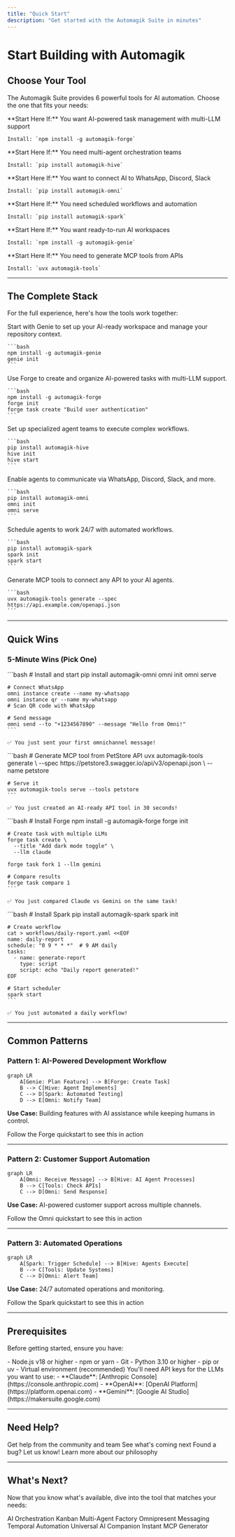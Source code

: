 ```yaml
---
title: "Quick Start"
description: "Get started with the Automagik Suite in minutes"
---
```


<div style={{ textAlign: 'center', marginBottom: '2rem' }}>
  <h1 style={{ fontSize: '2.5rem', fontWeight: '300', marginBottom: '1rem' }}>
    Start Building with <span style={{ fontWeight: '900', background: 'linear-gradient(to right, #FF00FF, #00FFFF)', WebkitBackgroundClip: 'text', WebkitTextFillColor: 'transparent' }}>Automagik</span>
  </h1>
</div>

## Choose Your Tool

The Automagik Suite provides 6 powerful tools for AI automation. Choose the one that fits your needs:

<CardGroup cols={2}>
  <Card title="🔧 Forge" href="/forge/quickstart">
    **Start Here If:** You want AI-powered task management with multi-LLM support

    Install: `npm install -g automagik-forge`
  </Card>

  <Card title="🐝 Hive" href="/hive/quickstart">
    **Start Here If:** You need multi-agent orchestration teams

    Install: `pip install automagik-hive`
  </Card>

  <Card title="📱 Omni" href="/omni/quickstart">
    **Start Here If:** You want to connect AI to WhatsApp, Discord, Slack

    Install: `pip install automagik-omni`
  </Card>

  <Card title="⚡ Spark" href="/spark/quickstart">
    **Start Here If:** You need scheduled workflows and automation

    Install: `pip install automagik-spark`
  </Card>

  <Card title="🧞 Genie" href="/genie/quickstart">
    **Start Here If:** You want ready-to-run AI workspaces

    Install: `npm install -g automagik-genie`
  </Card>

  <Card title="🛠️ Tools" href="/tools/quickstart">
    **Start Here If:** You need to generate MCP tools from APIs

    Install: `uvx automagik-tools`
  </Card>
</CardGroup>

---

## The Complete Stack

For the full experience, here's how the tools work together:

<Steps>
  <Step title="Genie: Orchestrate Your Workspace">
    Start with Genie to set up your AI-ready workspace and manage your repository context.

    ```bash
    npm install -g automagik-genie
    genie init
    ```
  </Step>

  <Step title="Forge: Manage Tasks">
    Use Forge to create and organize AI-powered tasks with multi-LLM support.

    ```bash
    npm install -g automagik-forge
    forge init
    forge task create "Build user authentication"
    ```
  </Step>

  <Step title="Hive: Deploy Agent Teams">
    Set up specialized agent teams to execute complex workflows.

    ```bash
    pip install automagik-hive
    hive init
    hive start
    ```
  </Step>

  <Step title="Omni: Connect Channels">
    Enable agents to communicate via WhatsApp, Discord, Slack, and more.

    ```bash
    pip install automagik-omni
    omni init
    omni serve
    ```
  </Step>

  <Step title="Spark: Automate Workflows">
    Schedule agents to work 24/7 with automated workflows.

    ```bash
    pip install automagik-spark
    spark init
    spark start
    ```
  </Step>

  <Step title="Tools: Extend Capabilities">
    Generate MCP tools to connect any API to your AI agents.

    ```bash
    uvx automagik-tools generate --spec https://api.example.com/openapi.json
    ```
  </Step>
</Steps>

---

## Quick Wins

### 5-Minute Wins (Pick One)

<AccordionGroup>
  <Accordion title="Send a WhatsApp Message with AI (Omni)">
    ```bash
    # Install and start
    pip install automagik-omni
    omni init
    omni serve

    # Connect WhatsApp
    omni instance create --name my-whatsapp
    omni instance qr --name my-whatsapp
    # Scan QR code with WhatsApp

    # Send message
    omni send --to "+1234567890" --message "Hello from Omni!"
    ```

    ✅ You just sent your first omnichannel message!
  </Accordion>

  <Accordion title="Generate an API Tool (Tools)">
    ```bash
    # Generate MCP tool from PetStore API
    uvx automagik-tools generate \
      --spec https://petstore3.swagger.io/api/v3/openapi.json \
      --name petstore

    # Serve it
    uvx automagik-tools serve --tools petstore
    ```

    ✅ You just created an AI-ready API tool in 30 seconds!
  </Accordion>

  <Accordion title="Compare AI Models (Forge)">
    ```bash
    # Install Forge
    npm install -g automagik-forge
    forge init

    # Create task with multiple LLMs
    forge task create \
      --title "Add dark mode toggle" \
      --llm claude

    forge task fork 1 --llm gemini

    # Compare results
    forge task compare 1
    ```

    ✅ You just compared Claude vs Gemini on the same task!
  </Accordion>

  <Accordion title="Schedule Daily Reports (Spark)">
    ```bash
    # Install Spark
    pip install automagik-spark
    spark init

    # Create workflow
    cat > workflows/daily-report.yaml <<EOF
    name: daily-report
    schedule: "0 9 * * *"  # 9 AM daily
    tasks:
      - name: generate-report
        type: script
        script: echo "Daily report generated!"
    EOF

    # Start scheduler
    spark start
    ```

    ✅ You just automated a daily workflow!
  </Accordion>
</AccordionGroup>

---

## Common Patterns

### Pattern 1: AI-Powered Development Workflow

```mermaid
graph LR
    A[Genie: Plan Feature] --> B[Forge: Create Task]
    B --> C[Hive: Agent Implements]
    C --> D[Spark: Automated Testing]
    D --> E[Omni: Notify Team]
```

**Use Case:** Building features with AI assistance while keeping humans in control.

<Card title="Learn This Pattern" icon="book" href="/forge/quickstart">
  Follow the Forge quickstart to see this in action
</Card>

---

### Pattern 2: Customer Support Automation

```mermaid
graph LR
    A[Omni: Receive Message] --> B[Hive: AI Agent Processes]
    B --> C[Tools: Check APIs]
    C --> D[Omni: Send Response]
```

**Use Case:** AI-powered customer support across multiple channels.

<Card title="Learn This Pattern" icon="book" href="/omni/quickstart">
  Follow the Omni quickstart to see this in action
</Card>

---

### Pattern 3: Automated Operations

```mermaid
graph LR
    A[Spark: Trigger Schedule] --> B[Hive: Agents Execute]
    B --> C[Tools: Update Systems]
    C --> D[Omni: Alert Team]
```

**Use Case:** 24/7 automated operations and monitoring.

<Card title="Learn This Pattern" icon="book" href="/spark/quickstart">
  Follow the Spark quickstart to see this in action
</Card>

---

## Prerequisites

Before getting started, ensure you have:

<AccordionGroup>
  <Accordion title="For NPM Tools (Forge, Genie)">
    - Node.js v18 or higher
    - npm or yarn
    - Git
  </Accordion>

  <Accordion title="For Python Tools (Hive, Omni, Spark, Tools)">
    - Python 3.10 or higher
    - pip or uv
    - Virtual environment (recommended)
  </Accordion>

  <Accordion title="API Keys">
    You'll need API keys for the LLMs you want to use:
    - **Claude**: [Anthropic Console](https://console.anthropic.com)
    - **OpenAI**: [OpenAI Platform](https://platform.openai.com)
    - **Gemini**: [Google AI Studio](https://makersuite.google.com)
  </Accordion>
</AccordionGroup>

---

## Need Help?

<CardGroup cols={2}>
  <Card title="Join Discord" icon="discord" href="https://discord.gg/xcW8c7fF3R">
    Get help from the community and team
  </Card>

  <Card title="View Roadmap" icon="map" href="https://github.com/orgs/namastexlabs/projects/9">
    See what's coming next
  </Card>

  <Card title="Report Issues" icon="github" href="https://github.com/namastexlabs">
    Found a bug? Let us know!
  </Card>

  <Card title="Read Blog" icon="newspaper" href="https://namastex.ai">
    Learn more about our philosophy
  </Card>
</CardGroup>

---

## What's Next?

Now that you know what's available, dive into the tool that matches your needs:

<CardGroup cols={3}>
  <Card title="Forge" icon="hammer" href="/suite/forge">
    AI Orchestration Kanban
  </Card>
  <Card title="Hive" icon="hexagon" href="/suite/hive">
    Multi-Agent Factory
  </Card>
  <Card title="Omni" icon="messages" href="/suite/omni">
    Omnipresent Messaging
  </Card>
  <Card title="Spark" icon="bolt" href="/suite/spark">
    Temporal Automation
  </Card>
  <Card title="Genie" icon="wand-magic-sparkles" href="/suite/genie">
    Universal AI Companion
  </Card>
  <Card title="Tools" icon="wrench" href="/suite/tools">
    Instant MCP Generator
  </Card>
</CardGroup>

